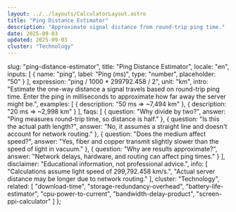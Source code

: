 ```yaml
---
layout: ../../layouts/CalculatorLayout.astro
title: "Ping Distance Estimator"
description: "Approximate signal distance from round-trip ping time."
date: 2025-09-03
updated: 2025-09-03
cluster: "Technology"
---
```


  slug: "ping-distance-estimator",
  title: "Ping Distance Estimator",
  locale: "en",
  inputs: [
    {
      name: "ping",
      label: "Ping (ms)",
      type: "number",
      placeholder: "50"
    }
  ],
  expression: "ping / 1000 * 299792.458 / 2",
  unit: "km",
  intro: "Estimate the one-way distance a signal travels based on round-trip ping time. Enter the ping in milliseconds to approximate how far away the server might be.",
  examples: [
    { description: "50 ms ⇒ ~7,494 km" },
    { description: "20 ms ⇒ ~2,998 km" }
  ],
  faqs: [
    { question: "Why divide by two?", answer: "Ping measures round-trip time, so distance is half." },
    { question: "Is this the actual path length?", answer: "No, it assumes a straight line and doesn't account for network routing." },
    { question: "Does the medium affect speed?", answer: "Yes, fiber and copper transmit slightly slower than the speed of light in vacuum." },
    { question: "Why are results approximate?", answer: "Network delays, hardware, and routing can affect ping times." }
  ],
  disclaimer: "Educational information, not professional advice.",
  info: [
    "Calculations assume light speed of 299,792.458 km/s.",
    "Actual server distance may be longer due to network routing."
  ],
  cluster: "Technology",
  related: [
    "download-time",
    "storage-redundancy-overhead",
    "battery-life-estimator",
    "cpu-power-to-current",
    "bandwidth-delay-product",
    "screen-ppi-calculator"
  ]
};

<Calculator schema={schema} />
